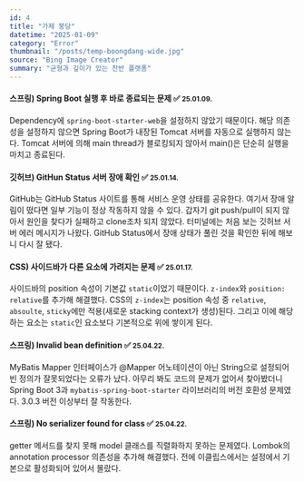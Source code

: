 ```yaml
---
id: 4
title: "가제 붕당"
datetime: "2025-01-09"
category: "Error"
thumbnail: "/posts/temp-boongdang-wide.jpg"
source: "Bing Image Creator"
summary: "균형과 깊이가 있는 찬반 플랫폼"
---
```


#### 스프링) Spring Boot 실행 후 바로 종료되는 문제 ✅ <small className="text-gray-500">25.01.09.</small>
Dependency에 `spring-boot-starter-web`을 설정하지 않았기 때문이다. 해당 의존성을 설정하지 않으면 Spring Boot가 내장된 Tomcat 서버를 자동으로 실행하지 않는다. Tomcat 서버에 의해 main thread가 블로킹되지 않아서 main()은 단순히 실행을 마치고 종료된다.
<br/>

#### 깃허브) GitHun Status 서버 장애 확인 ✅ <small className="text-gray-500">25.01.14.</small>
GitHub는 GitHub Status 사이트를 통해 서비스 운영 상태를 공유한다. 여기서 장애 알림이 떴다면 일부 기능이 정상 작동하지 않을 수 있다. 갑자기 git push/pull이 되지 않아서 원인을 찾다가 실패하고 clone조차 되지 않았다. 터미널에는 처음 보는 깃허브 서버 에러 메시지가 나왔다. GitHub Status에서 장애 상태가 풀린 것을 확인한 뒤에 해보니 다시 잘 됐다.
<br/>

#### CSS) 사이드바가 다른 요소에 가려지는 문제 ✅ <small className="text-gray-500">25.01.17.</small>
사이드바의 position 속성이 기본값 `static`이었기 때문이다. `z-index`와 `position: relative`를 추가해 해결했다. CSS의 `z-index`는 position 속성 중 `relative`, `absoulte`, `sticky`에만 적용(새로운 stacking context가 생성)된다. 그리고 이에 해당하는 요소는 `static`인 요소보다 기본적으로 위에 쌓이게 된다.
<br/>

#### 스프링) Invalid bean definition ✅ <small className="text-gray-500">25.04.22.</small>
MyBatis Mapper 인터페이스가 @Mapper 어노테이션이 아닌 String으로 설정되어 빈 정의가 잘못되었다는 오류가 났다. 아무리 봐도 코드의 문제가 없어서 찾아봤더니 Spring Boot 3과 `mybatis-spring-boot-starter` 라이브러리의 버전 호환성 문제였다. 3.0.3 버전 이상부터 잘 작동한다.
<br/>

#### 스프링) No serializer found for class ✅ <small className="text-gray-500">25.04.22.</small>
getter 메서드를 찾지 못해 model 클래스를 직렬화하지 못하는 문제였다. Lombok의 annotation processor 의존성을 추가해 해결했다. 전에 이클립스에서는 설정에서 기본으로 활성화되어 있어서 몰랐다.
<br/>